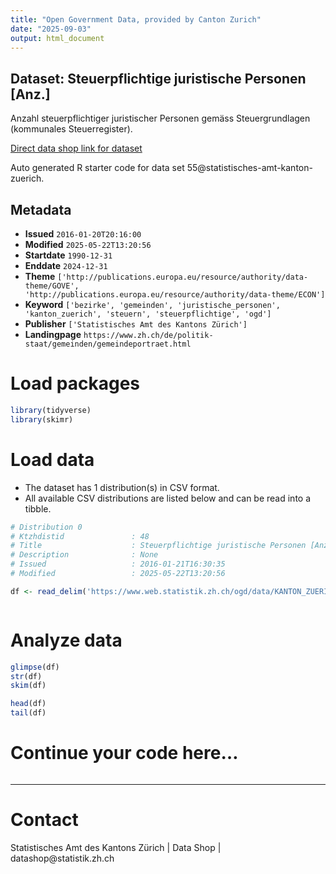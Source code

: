 ```yaml
---
title: "Open Government Data, provided by Canton Zurich"
date: "2025-09-03"
output: html_document
---
```


## Dataset: Steuerpflichtige juristische Personen [Anz.]

Anzahl steuerpflichtiger juristischer Personen gemäss Steuergrundlagen (kommunales Steuerregister).

[Direct data shop link for dataset](https://www.zh.ch/de/politik-staat/statistik-daten/datenkatalog.html#/datasets/55@statistisches-amt-kanton-zuerich)

Auto generated R starter code for data set 55@statistisches-amt-kanton-zuerich.

## Metadata

- **Issued** `2016-01-20T20:16:00`
- **Modified** `2025-05-22T13:20:56`
- **Startdate** `1990-12-31`
- **Enddate** `2024-12-31`
- **Theme** `['http://publications.europa.eu/resource/authority/data-theme/GOVE', 'http://publications.europa.eu/resource/authority/data-theme/ECON']`
- **Keyword** `['bezirke', 'gemeinden', 'juristische_personen', 'kanton_zuerich', 'steuern', 'steuerpflichtige', 'ogd']`
- **Publisher** `['Statistisches Amt des Kantons Zürich']`
- **Landingpage** `https://www.zh.ch/de/politik-staat/gemeinden/gemeindeportraet.html`


# Load packages

```r

library(tidyverse)
library(skimr)

```

# Load data

-   The dataset has 1 distribution(s) in CSV format.
-   All available CSV distributions are listed below and can be read into a tibble.

```r

# Distribution 0
# Ktzhdistid               : 48
# Title                    : Steuerpflichtige juristische Personen [Anz.]
# Description              : None
# Issued                   : 2016-01-21T16:30:35
# Modified                 : 2025-05-22T13:20:56

df <- read_delim('https://www.web.statistik.zh.ch/ogd/data/KANTON_ZUERICH_462.csv')



```

# Analyze data

```r

glimpse(df)
str(df)
skim(df)

head(df)
tail(df)

```

# Continue your code here...

```r

```

------------------------------------------------------------------------

# Contact

Statistisches Amt des Kantons Zürich | Data Shop | datashop@statistik.zh.ch
